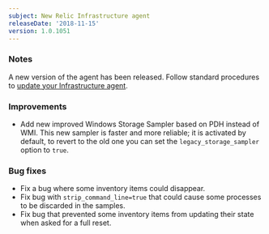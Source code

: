 ```yaml
---
subject: New Relic Infrastructure agent
releaseDate: '2018-11-15'
version: 1.0.1051
---
```


### Notes

A new version of the agent has been released. Follow standard procedures to [update your Infrastructure agent](/docs/infrastructure/new-relic-infrastructure/installation/update-infrastructure-agent).

### Improvements

* Add new improved Windows Storage Sampler based on PDH instead of WMI. This new sampler is faster and more reliable; it is activated by default, to revert to the old one you can set the `legacy_storage_sampler` option to `true`.

### Bug fixes

* Fix a bug where some inventory items could disappear.
* Fix bug with `strip_command_line=true` that could cause some processes to be discarded in the samples.
* Fix bug that prevented some inventory items from updating their state when asked for a full reset.
